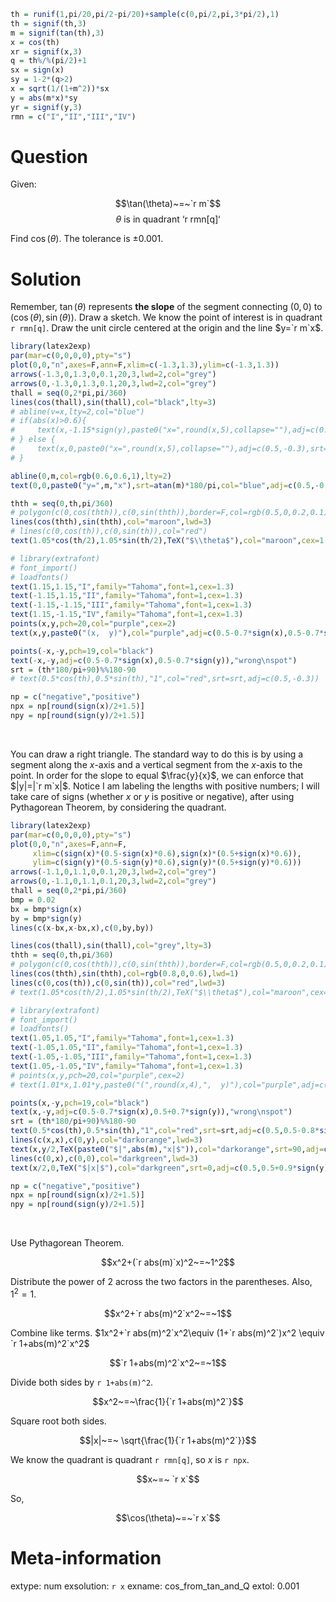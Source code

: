```r
th = runif(1,pi/20,pi/2-pi/20)+sample(c(0,pi/2,pi,3*pi/2),1)
th = signif(th,3)
m = signif(tan(th),3)
x = cos(th)
xr = signif(x,3)
q = th%/%(pi/2)+1
sx = sign(x)
sy = 1-2*(q>2)
x = sqrt(1/(1+m^2))*sx
y = abs(m*x)*sy
yr = signif(y,3)
rmn = c("I","II","III","IV")

```

Question
========

Given:

$$\tan(\theta)~=~`r m`$$
$$\theta\text{ is in quadrant `r rmn[q]`}$$

Find $\cos(\theta)$. The tolerance is $\pm 0.001$.


Solution
========

Remember, $\tan(\theta)$ represents **the slope** of the segment connecting $(0,0)$ to $(\cos(\theta),\sin(\theta))$. Draw a sketch. We know the point of interest is in quadrant `r rmn[q]`. Draw the unit circle centered at the origin and the line $y=`r m`x$.

```r
library(latex2exp)
par(mar=c(0,0,0,0),pty="s")
plot(0,0,"n",axes=F,ann=F,xlim=c(-1.3,1.3),ylim=c(-1.3,1.3))
arrows(-1.3,0,1.3,0,0.1,20,3,lwd=2,col="grey")
arrows(0,-1.3,0,1.3,0.1,20,3,lwd=2,col="grey")
thall = seq(0,2*pi,pi/360)
lines(cos(thall),sin(thall),col="black",lty=3)
# abline(v=x,lty=2,col="blue")
# if(abs(x)>0.6){
#     text(x,-1.15*sign(y),paste0("x=",round(x,5),collapse=""),adj=c(0.5,-0.3),srt=90,col="blue")
# } else {
#     text(x,0,paste0("x=",round(x,5),collapse=""),adj=c(0.5,-0.3),srt=90,col="blue")
# }

abline(0,m,col=rgb(0.6,0.6,1),lty=2)
text(0,0,paste0("y=",m,"x"),srt=atan(m)*180/pi,col="blue",adj=c(0.5,-0.2))

thth = seq(0,th,pi/360)
# polygon(c(0,cos(thth)),c(0,sin(thth)),border=F,col=rgb(0.5,0,0.2,0.1))
lines(cos(thth),sin(thth),col="maroon",lwd=3)
# lines(c(0,cos(th)),c(0,sin(th)),col="red")
text(1.05*cos(th/2),1.05*sin(th/2),TeX("$\\theta$"),col="maroon",cex=1.5)

# library(extrafont)
# font_import()
# loadfonts() 
text(1.15,1.15,"I",family="Tahoma",font=1,cex=1.3)
text(-1.15,1.15,"II",family="Tahoma",font=1,cex=1.3)
text(-1.15,-1.15,"III",family="Tahoma",font=1,cex=1.3)
text(1.15,-1.15,"IV",family="Tahoma",font=1,cex=1.3)
points(x,y,pch=20,col="purple",cex=2)
text(x,y,paste0("(x,  y)"),col="purple",adj=c(0.5-0.7*sign(x),0.5-0.7*sign(y)))

points(-x,-y,pch=19,col="black")
text(-x,-y,adj=c(0.5-0.7*sign(x),0.5-0.7*sign(y)),"wrong\nspot")
srt = (th*180/pi+90)%%180-90
# text(0.5*cos(th),0.5*sin(th),"1",col="red",srt=srt,adj=c(0.5,-0.3))

np = c("negative","positive")
npx = np[round(sign(x)/2+1.5)]
npy = np[round(sign(y)/2+1.5)]

```
\

You can draw a right triangle. The standard way to do this is by using a segment along the $x$-axis and a vertical segment from the $x$-axis to the point. In order for the slope to equal $\frac{y}{x}$, we can enforce that $|y|=|`r m`x|$. Notice I am labeling the lengths with positive numbers; I will take care of signs (whether $x$ or $y$ is positive or negative), after using Pythagorean Theorem, by considering the quadrant.

```r
library(latex2exp)
par(mar=c(0,0,0,0),pty="s")
plot(0,0,"n",axes=F,ann=F,
     xlim=c(sign(x)*(0.5-sign(x)*0.6),sign(x)*(0.5+sign(x)*0.6)),
     ylim=c(sign(y)*(0.5-sign(y)*0.6),sign(y)*(0.5+sign(y)*0.6)))
arrows(-1.1,0,1.1,0,0.1,20,3,lwd=2,col="grey")
arrows(0,-1.1,0,1.1,0.1,20,3,lwd=2,col="grey")
thall = seq(0,2*pi,pi/360)
bmp = 0.02
bx = bmp*sign(x)
by = bmp*sign(y)
lines(c(x-bx,x-bx,x),c(0,by,by))

lines(cos(thall),sin(thall),col="grey",lty=3)
thth = seq(0,th,pi/360)
# polygon(c(0,cos(thth)),c(0,sin(thth)),border=F,col=rgb(0.5,0,0.2,0.1))
lines(cos(thth),sin(thth),col=rgb(0.8,0,0.6),lwd=1)
lines(c(0,cos(th)),c(0,sin(th)),col="red",lwd=3)
# text(1.05*cos(th/2),1.05*sin(th/2),TeX("$\\theta$"),col="maroon",cex=1.5)

# library(extrafont)
# font_import()
# loadfonts() 
text(1.05,1.05,"I",family="Tahoma",font=1,cex=1.3)
text(-1.05,1.05,"II",family="Tahoma",font=1,cex=1.3)
text(-1.05,-1.05,"III",family="Tahoma",font=1,cex=1.3)
text(1.05,-1.05,"IV",family="Tahoma",font=1,cex=1.3)
# points(x,y,pch=20,col="purple",cex=2)
# text(1.01*x,1.01*y,paste0("(",round(x,4),",  y)"),col="purple",adj=c(0.5-0.7*sign(x),0.5-0.7*sign(y)))

points(x,-y,pch=19,col="black")
text(x,-y,adj=c(0.5-0.7*sign(x),0.5+0.7*sign(y)),"wrong\nspot")
srt = (th*180/pi+90)%%180-90
text(0.5*cos(th),0.5*sin(th),"1",col="red",srt=srt,adj=c(0.5,0.5-0.8*sign(y)))
lines(c(x,x),c(0,y),col="darkorange",lwd=3)
text(x,y/2,TeX(paste0("$|",abs(m),"x|$")),col="darkorange",srt=90,adj=c(0.5,0.5+0.9*sign(x)))
lines(c(0,x),c(0,0),col="darkgreen",lwd=3)
text(x/2,0,TeX("$|x|$"),col="darkgreen",srt=0,adj=c(0.5,0.5+0.9*sign(y)))

np = c("negative","positive")
npx = np[round(sign(x)/2+1.5)]
npy = np[round(sign(y)/2+1.5)]

```
\

Use Pythagorean Theorem.

$$x^2+(`r abs(m)`x)^2~=~1^2$$

Distribute the power of 2 across the two factors in the parentheses. Also, $1^2=1$.

$$x^2+`r abs(m)^2`x^2~=~1$$

Combine like terms. $1x^2+`r abs(m)^2`x^2\equiv (1+`r abs(m)^2`)x^2 \equiv `r 1+abs(m)^2`x^2$


$$`r 1+abs(m)^2`x^2~=~1$$

Divide both sides by `r 1+abs(m)^2`.

$$x^2~=~\frac{1}{`r 1+abs(m)^2`}$$

Square root both sides.

$$|x|~=~ \sqrt{\frac{1}{`r 1+abs(m)^2`}}$$


We know the quadrant is quadrant `r rmn[q]`, so $x$ is `r npx`.

$$x~=~ `r x`$$

So,

$$\cos(\theta)~=~`r x`$$


Meta-information
============
extype: num
exsolution: `r x`
exname: cos_from_tan_and_Q
extol: 0.001